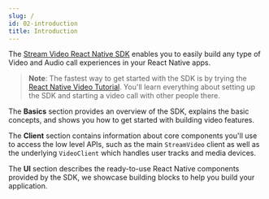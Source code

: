 ```yaml
---
slug: /
id: 02-introduction
title: Introduction
---
```


The [Stream Video React Native SDK](https://github.com/GetStream/stream-video-js) enables you to easily build any type of Video and Audio call experiences in your React Native apps.

> **Note**: The fastest way to get started with the SDK is by trying the [React Native Video Tutorial](01-tutorial.mdx). You'll learn everything about setting up the SDK and starting a video call with other people there.

The **Basics** section provides an overview of the SDK, explains the basic concepts, and shows you how to get started with building video features.

The **Client** section contains information about core components you'll use to access the low level APIs, such as the main `StreamVideo` client as well as the underlying `VideoClient` which handles user tracks and media devices.

The **UI** section describes the ready-to-use React Native components provided by the SDK, we showcase building blocks to help you build your application.

[//]: # (TODO: write the rest of intro)

